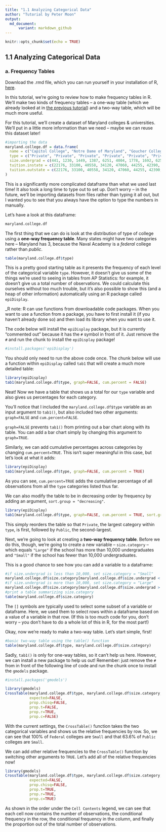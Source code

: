 ```yaml
---
title: "1.1 Analyzing Categorical Data"
author: "Tutorial by Peter Moon"
output: 
  md_document:
      variant: markdown_github
---
```


```r
knitr::opts_chunk$set(echo = TRUE)
```

## 1.1 Analyzing Categorical Data

### a. Frequency Tables

Download the .rmd file, which you can run yourself in your installation of R, [here](1.1.b.rmd).

In this tutorial, we're going to review how to make frequency tables in R. We'll make two kinds of frequency tables -- a one-way table (which we already looked at in [the previous tutorial](1.1.a.md)) and a two-way table, which will be much more useful.

For this tutorial, we'll create a dataset of Maryland colleges & universities. We'll put in a little more information than we need -- maybe we can reuse this dataset later! 

```r
#importing the data
maryland.college.df = data.frame(
  name = c("Capitol College", "Notre Dame of Maryland", "Goucher College", "Hood College", "Johns Hopkins University", "Loyola University Maryland", "Maryland Institute College of Art", "McDaniel College", "Morgan State University", "Mount Saint Mary's University", "National Labor College", "Saint John's College-Annapolis", "Saint Mary's College of Maryland", "Saint Mary's Seminary & University", "Stevenson University", "United States Naval Academy", "Bowie State University", "Coppin State University", "Frostburg State University", "Salisbury University", "Towson University", "University of Baltimore", "University of Maryland-Baltimore", "University of Maryland-Baltimore County", "University of Maryland-College Park", "University of Maryland-Eastern Shore", "University of Maryland-University College", "Washington Adventist University", "Washington College"),
  type = c("Private", "Private", "Private", "Private", "Private", "Private", "Private", "Private", "Private", "Private", "Private", "Private", "Private", "Private", "Private", "Federal", "Public", "Public", "Public", "Public", "Public", "Public", "Public", "Public", "Public", "Public", "Public", "Private", "Private"),
  size.undergrad = c(441, 1230, 1449, 1387, 6251, 4004, 1778, 1692, 6252, 1741, 1364, 443, 1819, 294, 3847, 4576, 4368, 4000, 4704, 8004, 18779, 3526, 746, 11136, 26658, 3531, 26740, 1011, 1483),
  tuition.instate = c(22176, 33100, 40558, 34120, 47060, 44255, 42390, 38350, 7378, 36021, 9528, 47826, 14874, NA, 28980, NA, 6971, 5076, 7982, 8560, 8342, 7838, 9680, 10068, 9427, 7287, 6552, 21395, 42592),
  tuition.outstate = c(22176, 33100, 40558, 34120, 47060, 44255, 42390, 38350, 16862, 36021, 9528, 47826, 28674, NA,  28980, NA, 17538, 10010, 19274, 16906, 20020, 16288, 31210, 21642, 29720, 16331, 12336, 21395, 42592)
)
```

This is a significantly more complicated dataframe than what we used last time! It also took a long time to type out to set up. Don't worry -- in the future, we'll be importing datasets from files rather than typing it all out, but I wanted you to see that you always have the option to type the numbers in manually.

Let's have a look at this dataframe:

```r
maryland.college.df
```

The first thing that we can do is look at the distribution of type of college using a **one-way frequency table**. Many states might have two categories here -- Maryland has 3, because the Naval Academy is a _federal_ college rather than _public_. 

```r
table(maryland.college.df$type)
```

This is a pretty good starting table as it presents the frequency of each level of the categorical variable `type`. However, it doesn't give us some of the things we're used to seeing in tables from AP Statistics: for example, it doesn't give us a total number of observations. We could calculate this ourselves without too much trouble, but it's also possible to show this (and a heap of other information) automatically using an R package called `epiDisplay`. 

_R note: R can use functions from downloadable code packages. When you want to use a function from a package, you have to first install it (if you haven't already done so) and then load its library when you want to use it. 

The code below will install the `epiDisplay` package, but it is currently "commented out" because it has the `#` symbol in front of it. Just remove the `#` and run the chunk to install the `epiDisplay` package!

```r
#install.packages('epiDisplay')
```

You should only need to run the above code once. The chunk below will use a function within `epiDisplay` called `tab1` that will create a much more detailed table: 

```r
library(epiDisplay)
tab1(maryland.college.df$type, graph=FALSE, cum.percent = FALSE)
```

Neat! Now we have a table that shows us a total for our `type` variable and also gives us percentages for each category. 

You'll notice that I included the `maryland.college.df$type` variable as an input argument to `tab1()`, but also included two other arguments: `graph=FALSE` and `cum.percent=FALSE`. 

`graph=FALSE` prevents `tab1()` from printing out a bar chart along with its table. You can add a bar chart simply by changing this argument to `graph=TRUE`. 

Similarly, we can add cumulative percentages across categories by changing `cum.percent=TRUE`. This isn't super meaningful in this case, but let's look at what it adds: 

```r
library(epiDisplay)
tab1(maryland.college.df$type, graph=FALSE, cum.percent = TRUE)
```

As you can see, `cum.percent=TRUE` adds the cumulative percentage of all observations from all the `type` categories listed thus far. 

We can also modify the table to be in decreasing order by frequency by adding an argument, `sort.group = "decreasing"`. 

```r
library(epiDisplay)
tab1(maryland.college.df$type, graph=FALSE, cum.percent = TRUE, sort.group="decreasing")
```

This simply reorders the table so that `Private`, the largest category within `type`, is first, followed by `Public`, the second-largest. 

Next, we're going to look at creating a **two-way frequency table**. Before we do this, though, we're going to create a new variable -- `size.category` -- which equals `"Large"` if the school has more than 10,000 undergraduates and `"Small"` if the school has fewer than 10,000 undergraduates. 

This is a good chance to see how you can add a variable to a dataframe:

```r
#if size.undergrad is less than 10,000, set size.category = "Small"
maryland.college.df$size.category[maryland.college.df$size.undergrad < 10000] = "Small"
#if size.undergrad is more than 10,000, set size.category = "Large"
maryland.college.df$size.category[maryland.college.df$size.undergrad > 10000] = "Large"
#print a table summarizing size.category
table(maryland.college.df$size.category)
```

The `[]` symbols are typically used to select some subset of a variable or dataframe. Here, we used them to select rows within a dataframe based on a value of a variable in that row. (If this is too much code for you, don't worry -- you don't have to do a whole lot of this in R, for the most part!)

Okay, now we're ready to make a two-way table. Let's start simple, first!

```r
#basic two-way table using the table() function
table(maryland.college.df$type, maryland.college.df$size.category)
```

Sadly, `tab1()` is only for one-way tables, so it can't help us here. However, we can install a new package to help us out! Remember: just remove the `#` from in front of the following line of code and run the chunk once to install the `gmodels` package.

```r
#install.packages('gmodels')
```


```r
library(gmodels)
CrossTable(maryland.college.df$type, maryland.college.df$size.category,
           expected=FALSE, 
           prop.chisq=FALSE,
           prop.t=FALSE, 
           prop.r=TRUE, 
           prop.c=FALSE)
```

With the current settings, the `CrossTable()` function takes the two categorical variables and shows us the relative frequencies by row. So, we can see that 100% of `Federal` colleges are `Small` and that 63.6% of `Public` colleges are `Small`. 

We can add other relative frequencies to the `CrossTable()` function by switching other arguments to `TRUE`. Let's add all of the relative frequencies now!

```r
library(gmodels)
CrossTable(maryland.college.df$type, maryland.college.df$size.category,
           expected=FALSE, 
           prop.chisq=FALSE,
           prop.t=TRUE, 
           prop.r=TRUE, 
           prop.c=TRUE)
```

As shown in the order under the `Cell Contents` legend, we can see that each cell now contains the number of observations, the conditional frequency in the row, the conditional frequency in the column, and finally the proportion out of the total number of observations. 
